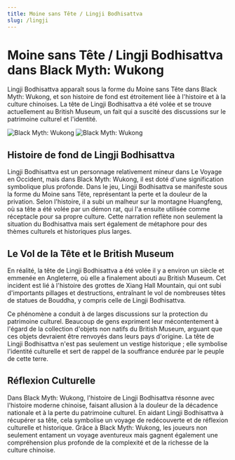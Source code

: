 ```yaml
---
title: Moine sans Tête / Lingji Bodhisattva
slug: /lingji
---
```


# Moine sans Tête / Lingji Bodhisattva dans Black Myth: Wukong

Lingji Bodhisattva apparaît sous la forme du Moine sans Tête dans Black Myth: Wukong, et son histoire de fond est étroitement liée à l'histoire et à la culture chinoises. La tête de Lingji Bodhisattva a été volée et se trouve actuellement au British Museum, un fait qui a suscité des discussions sur le patrimoine culturel et l'identité.

<img src="https://image.informedainews.com/wutou.jpg" alt="Black Myth: Wukong"/>

<img src="https://image.informedainews.com/linji.jpeg" alt="Black Myth: Wukong"/>

## Histoire de fond de Lingji Bodhisattva

Lingji Bodhisattva est un personnage relativement mineur dans Le Voyage en Occident, mais dans Black Myth: Wukong, il est doté d'une signification symbolique plus profonde. Dans le jeu, Lingji Bodhisattva se manifeste sous la forme du Moine sans Tête, représentant la perte et la douleur de la privation. Selon l'histoire, il a subi un malheur sur la montagne Huangfeng, où sa tête a été volée par un démon rat, qui l'a ensuite utilisée comme réceptacle pour sa propre culture. Cette narration reflète non seulement la situation du Bodhisattva mais sert également de métaphore pour des thèmes culturels et historiques plus larges.

## Le Vol de la Tête et le British Museum

En réalité, la tête de Lingji Bodhisattva a été volée il y a environ un siècle et emmenée en Angleterre, où elle a finalement abouti au British Museum. Cet incident est lié à l'histoire des grottes de Xiang Hall Mountain, qui ont subi d'importants pillages et destructions, entraînant le vol de nombreuses têtes de statues de Bouddha, y compris celle de Lingji Bodhisattva.

Ce phénomène a conduit à de larges discussions sur la protection du patrimoine culturel. Beaucoup de gens expriment leur mécontentement à l'égard de la collection d'objets non natifs du British Museum, arguant que ces objets devraient être renvoyés dans leurs pays d'origine. La tête de Lingji Bodhisattva n'est pas seulement un vestige historique ; elle symbolise l'identité culturelle et sert de rappel de la souffrance endurée par le peuple de cette terre.

## Réflexion Culturelle

Dans Black Myth: Wukong, l'histoire de Lingji Bodhisattva résonne avec l'histoire moderne chinoise, faisant allusion à la douleur de la décadence nationale et à la perte du patrimoine culturel. En aidant Lingji Bodhisattva à récupérer sa tête, cela symbolise un voyage de redécouverte et de réflexion culturelle et historique. Grâce à Black Myth: Wukong, les joueurs non seulement entament un voyage aventureux mais gagnent également une compréhension plus profonde de la complexité et de la richesse de la culture chinoise.